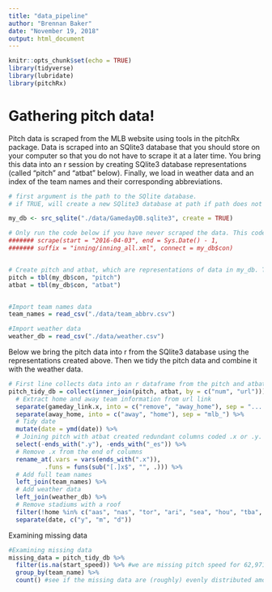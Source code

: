 ```yaml
---
title: "data_pipeline"
author: "Brennan Baker"
date: "November 19, 2018"
output: html_document
---
```


```r
knitr::opts_chunk$set(echo = TRUE)
library(tidyverse)
library(lubridate)
library(pitchRx)
```


# Gathering pitch data!

Pitch data is scraped from the MLB website using tools in the pitchRx package. Data is scraped into an SQlite3 database that you should store on your computer so that you do not have to scrape it at a later time. You bring this data into an r session by creating SQlite3 database representations (called "pitch" and "atbat" below). Finally, we load in weather data and an index of the team names and their corresponding abbreviations.

```r
# first argument is the path to the SQlite database. 
# if TRUE, will create a new SQlite3 database at path if path does not exist. Will connect to the existing database if path does exist.

my_db <- src_sqlite("./data/GamedayDB.sqlite3", create = TRUE)

# Only run the code below if you have never scraped the data. This code collects and stores all PITCHf/x data from one date to the next, and saves it as GamedayDB.sqlite3.
####### scrape(start = "2016-04-03", end = Sys.Date() - 1,
####### suffix = "inning/inning_all.xml", connect = my_db$con)


# Create pitch and atbat, which are representations of data in my_db. That is, pitch does not actually pull data from every pitch into memory, but is a portrayal of the relevant data sitting in my_db.
pitch = tbl(my_db$con, "pitch")
atbat = tbl(my_db$con, "atbat")


#Import team names data
team_names = read_csv("./data/team_abbrv.csv")

#Import weather data 
weather_db = read_csv("./data/weather.csv")

```

Below we bring the pitch data into r from the SQlite3 database using the representations created above. Then we tidy the pitch data and combine it with the weather data. 

```r
# First line collects data into an r dataframe from the pitch and atbat representations established above
pitch_tidy_db = collect(inner_join(pitch, atbat, by = c("num", "url"))) %>% 
  # Extract home and away team information from url link
  separate(gameday_link.x, into = c("remove", "away_home"), sep = ".............._") %>%
  separate(away_home, into = c("away", "home"), sep = "mlb_") %>% 
  # Tidy date
  mutate(date = ymd(date)) %>% 
  # Joining pitch with atbat created redundant columns coded .x or .y. Remove redundant cols ending with .y. Remove spanish columns ending with _es
  select(-ends_with(".y"), -ends_with("_es")) %>% 
  # Remove .x from the end of columns
  rename_at(.vars = vars(ends_with(".x")),
          .funs = funs(sub("[.]x$", "", .))) %>% 
  # Add full team names
  left_join(team_names) %>% 
  # Add weather data
  left_join(weather_db) %>% 
  # Remove stadiums with a roof
  filter(!home %in% c("aas", "nas", "tor", "ari", "sea", "hou", "tba", "mia", "1", "2")) %>%  
  separate(date, c("y", "m", "d")) 
```

Examining missing data

```r
#Examining missing data
missing_data = pitch_tidy_db %>% 
  filter(is.na(start_speed)) %>% #we are missing pitch speed for 62,971 pitches 
  group_by(team_name) %>% 
  count() #see if the missing data are (roughly) evenly distributed among the teams 
```

